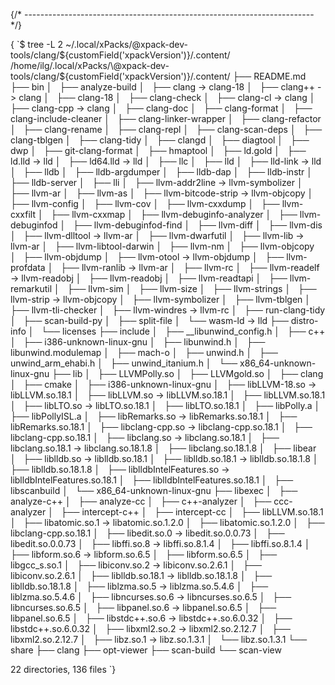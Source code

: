 


{/* ------------------------------------------------------------------------ */}

<CodeBlock language="console"> {
`$ tree -L 2 ~/.local/xPacks/\@xpack-dev-tools/clang/${customField('xpackVersion')}/.content/
/home/ilg/.local/xPacks/\@xpack-dev-tools/clang/${customField('xpackVersion')}/.content/
├── README.md
├── bin
│   ├── analyze-build
│   ├── clang -> clang-18
│   ├── clang++ -> clang
│   ├── clang-18
│   ├── clang-check
│   ├── clang-cl -> clang
│   ├── clang-cpp -> clang
│   ├── clang-doc
│   ├── clang-format
│   ├── clang-include-cleaner
│   ├── clang-linker-wrapper
│   ├── clang-refactor
│   ├── clang-rename
│   ├── clang-repl
│   ├── clang-scan-deps
│   ├── clang-tblgen
│   ├── clang-tidy
│   ├── clangd
│   ├── diagtool
│   ├── dwp
│   ├── git-clang-format
│   ├── hmaptool
│   ├── ld.gold
│   ├── ld.lld -> lld
│   ├── ld64.lld -> lld
│   ├── llc
│   ├── lld
│   ├── lld-link -> lld
│   ├── lldb
│   ├── lldb-argdumper
│   ├── lldb-dap
│   ├── lldb-instr
│   ├── lldb-server
│   ├── lli
│   ├── llvm-addr2line -> llvm-symbolizer
│   ├── llvm-ar
│   ├── llvm-as
│   ├── llvm-bitcode-strip -> llvm-objcopy
│   ├── llvm-config
│   ├── llvm-cov
│   ├── llvm-cxxdump
│   ├── llvm-cxxfilt
│   ├── llvm-cxxmap
│   ├── llvm-debuginfo-analyzer
│   ├── llvm-debuginfod
│   ├── llvm-debuginfod-find
│   ├── llvm-diff
│   ├── llvm-dis
│   ├── llvm-dlltool -> llvm-ar
│   ├── llvm-dwarfutil
│   ├── llvm-lib -> llvm-ar
│   ├── llvm-libtool-darwin
│   ├── llvm-nm
│   ├── llvm-objcopy
│   ├── llvm-objdump
│   ├── llvm-otool -> llvm-objdump
│   ├── llvm-profdata
│   ├── llvm-ranlib -> llvm-ar
│   ├── llvm-rc
│   ├── llvm-readelf -> llvm-readobj
│   ├── llvm-readobj
│   ├── llvm-readtapi
│   ├── llvm-remarkutil
│   ├── llvm-sim
│   ├── llvm-size
│   ├── llvm-strings
│   ├── llvm-strip -> llvm-objcopy
│   ├── llvm-symbolizer
│   ├── llvm-tblgen
│   ├── llvm-tli-checker
│   ├── llvm-windres -> llvm-rc
│   ├── run-clang-tidy
│   ├── scan-build-py
│   ├── split-file
│   └── wasm-ld -> lld
├── distro-info
│   └── licenses
├── include
│   ├── __libunwind_config.h
│   ├── c++
│   ├── i386-unknown-linux-gnu
│   ├── libunwind.h
│   ├── libunwind.modulemap
│   ├── mach-o
│   ├── unwind.h
│   ├── unwind_arm_ehabi.h
│   ├── unwind_itanium.h
│   └── x86_64-unknown-linux-gnu
├── lib
│   ├── LLVMPolly.so
│   ├── LLVMgold.so
│   ├── clang
│   ├── cmake
│   ├── i386-unknown-linux-gnu
│   ├── libLLVM-18.so -> libLLVM.so.18.1
│   ├── libLLVM.so -> libLLVM.so.18.1
│   ├── libLLVM.so.18.1
│   ├── libLTO.so -> libLTO.so.18.1
│   ├── libLTO.so.18.1
│   ├── libPolly.a
│   ├── libPollyISL.a
│   ├── libRemarks.so -> libRemarks.so.18.1
│   ├── libRemarks.so.18.1
│   ├── libclang-cpp.so -> libclang-cpp.so.18.1
│   ├── libclang-cpp.so.18.1
│   ├── libclang.so -> libclang.so.18.1
│   ├── libclang.so.18.1 -> libclang.so.18.1.8
│   ├── libclang.so.18.1.8
│   ├── libear
│   ├── liblldb.so -> liblldb.so.18.1
│   ├── liblldb.so.18.1 -> liblldb.so.18.1.8
│   ├── liblldb.so.18.1.8
│   ├── liblldbIntelFeatures.so -> liblldbIntelFeatures.so.18.1
│   ├── liblldbIntelFeatures.so.18.1
│   ├── libscanbuild
│   └── x86_64-unknown-linux-gnu
├── libexec
│   ├── analyze-c++
│   ├── analyze-cc
│   ├── c++-analyzer
│   ├── ccc-analyzer
│   ├── intercept-c++
│   ├── intercept-cc
│   ├── libLLVM.so.18.1
│   ├── libatomic.so.1 -> libatomic.so.1.2.0
│   ├── libatomic.so.1.2.0
│   ├── libclang-cpp.so.18.1
│   ├── libedit.so.0 -> libedit.so.0.0.73
│   ├── libedit.so.0.0.73
│   ├── libffi.so.8 -> libffi.so.8.1.4
│   ├── libffi.so.8.1.4
│   ├── libform.so.6 -> libform.so.6.5
│   ├── libform.so.6.5
│   ├── libgcc_s.so.1
│   ├── libiconv.so.2 -> libiconv.so.2.6.1
│   ├── libiconv.so.2.6.1
│   ├── liblldb.so.18.1 -> liblldb.so.18.1.8
│   ├── liblldb.so.18.1.8
│   ├── liblzma.so.5 -> liblzma.so.5.4.6
│   ├── liblzma.so.5.4.6
│   ├── libncurses.so.6 -> libncurses.so.6.5
│   ├── libncurses.so.6.5
│   ├── libpanel.so.6 -> libpanel.so.6.5
│   ├── libpanel.so.6.5
│   ├── libstdc++.so.6 -> libstdc++.so.6.0.32
│   ├── libstdc++.so.6.0.32
│   ├── libxml2.so.2 -> libxml2.so.2.12.7
│   ├── libxml2.so.2.12.7
│   ├── libz.so.1 -> libz.so.1.3.1
│   └── libz.so.1.3.1
└── share
    ├── clang
    ├── opt-viewer
    ├── scan-build
    └── scan-view

22 directories, 136 files
`} </CodeBlock>
